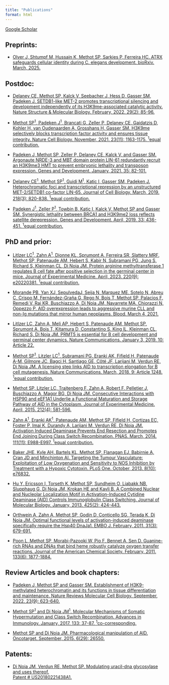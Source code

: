 ```yaml
---
title: "Publications"
format: html
---
```

[Google Scholar](https://scholar.google.com/citations?user=hvNlugEAAAAJ&hl=en)

## Preprints:

-   [Olver J, Shtumpf M, Hussain K, Methot SP, Sarkies P, Ferreira HC. ATRX safeguards cellular identity during C. elegans development. bioRxiv. March, 2025.](https://doi.org/10.1101/2025.03.11.641662)

## Postdoc:

-	[Delaney CE, Methot SP, Kalck V, Seebacher J, Hess D, Gasser SM, Padeken J. SETDB1-like MET-2 promotes transcriptional silencing and development independently of its H3K9me-associated catalytic activity. Nature Structure & Molecular Biology. February, 2022. 29(2): 85-96.](https://doi.org/10.1038/s41594-021-00712-4)

-	[Methot SP^1^, Padeken J^1^, Brancati G, Zeller P, Delaney CE, Gaidatzis D, Kohler H, van Oudenaarden A, Grosshans H, Gasser SM. H3K9me selectively blocks transcription factor activity and ensures tissue integrity. Nature Cell Biology. November, 2021. 23(11): 1163-1175. ^1^equal contribution.](https://doi.org/10.1038/s41556-021-00776-w)

-	[Padeken J, Methot SP, Zeller P, Delaney CE, Kalck V, and Gasser SM. Argonaute NRDE-3 and MBT domain protein LIN-61 redundantly recruit an H3K9me3 HMT to prevent embryonic lethality and transposon expression. Genes and Development. January, 2021. 35: 82-101.](https://doi.org/10.1101/gad.344234.120)

-	[Delaney CE^1^, Methot SP^1^, Guidi M^1^, Katic I, Gasser SM, Padeken J. Heterochromatic foci and transcriptional repression by an unstructured MET-2/SETDB1 co-factor LIN-65. Journal of Cell Biology. March, 2019. 218(3): 820-838. ^1^equal contribution.](https://doi.org/10.1083/jcb.201811038)

-	[Padeken J^1^, Zeller P^1^, Towbin B, Katic I, Kalck V, Methot SP and Gasser SM. Synergistic lethality between BRCA1 and H3K9me2 loss reflects satellite derepression. Genes and Development. April, 2019. 33: 436-451. ^1^equal contribution.](https://doi.org/10.1101/gad.322495.118) 

## PhD and prior:

-	[Litlzer LC^1^, Zahn A^1^, Dionne KL, Sprumont A, Ferreira SR, Slattery MRF, Methot SP, Patenaude AM, Hebert S, Kabir N, Subramani PG, Jung S, Richard S, Kleinman CL, Di Noia JM. Protein arginine methyltransferase 1 regulates B cell fate after positive selection in the germinal center in mice. Journal of Experimental Medicine. April, 2023. 220(9): e20220381. ^1^equal contribution.](https://doi.org/10.1084/jem.20220381)

-	[Morande PB, Yan XJ, SepulvedaJ, Seija N, Marquez ME, Sotelo N, Abreu C, Crispo M, Fernández-Graña G, Rego N, Bois T, Methot SP, Palacios F, Remedi V, Rai KR, Buschiazzo A, Di Noia JM, Navarrete MA, Chiorazzi N, Oppezzo P. AID overexpression leads to aggressive murine CLL and non-Ig mutations that mirror human neoplasms. Blood. March 4, 2021.](https://doi.org/10.1182/blood.2020008654)

- [Litlzer LC, Zahn A, Meli AP, Hebert S, Patenaude AM, Methot SP, Sprumont A, Bois T, Kitamura D, Constantino S, King IL, Kleinman CL, Richard S, Di Noia JM. PRMT5 is essential for B cell development and germinal center dynamics. Nature Communications. January 3, 2019. 10: Article 22.](https://doi.org/10.1038/s41467-018-07884-6)

-	[Methot SP^1^, Litzler LC^1^, Subramani PG, Eranki AK, Fifield H, Patenaude A-M, Gilmore JC, Bagci H, Santiago GE, Côté JF, Larijani M, Verdun RE, Di Noia JM. A licensing step links AID to transcription elongation for B cell mutagenesis. Nature Communications. March, 2018. 9: Article 1248. ^1^equal contribution.](https://doi.org/10.1038/s41467-018-03387-6)

-	[Methot SP, Litzler LC, Trajtenberg F, Zahn A, Robert F, Pelletier J, Buschiazzo A, Magor BG, Di Noia JM. Consecutive Interactions with HSP90 and eEF1A1 Underlie a Functional Maturation and Storage Pathway of AID in the Cytoplasm. Journal of Experimental Medicine. April, 2015. 212(4): 581-596.](https://doi.org/10.1084/jem.20141157)

-	[Zahn A^1^, Eranki AK^1^, Patenaude AM, Methot SP, Fifield H, Cortizas EC, Foster P, Imai K, Durandy A, Larijani M, Verdun RE, Di Noia JM. Activation Induced Deaminase Prevents End Resection and Promotes End Joining During Class Switch Recombination. PNAS. March, 2014. 111(11): E988-E997. ^1^equal contribution.](https://doi.org/10.1073/pnas.1320486111)

-	[Baker JHE, Kyle AH, Bartels KL, Methot SP, Flanagan EJ, Babirnie A, Cran JD and Minchinton AI. Targeting the Tumour Vasculature: Exploitation of Low Oxygenation and Sensitivity to NOS Inhibition by Treatment with a Hypoxic Cytotoxin. PLoS One. October, 2013. 8(10): e76832.](https://doi.org/10.1371/journal.pone.0076832)

-	[Hu Y, Ericsson I, Torseth K, Methot SP, Sundheim O, Liabakk NB, Slupphaug G, Di Noia JM, Krokan HE and Kavli B. A Combined Nuclear and Nucleolar Localization Motif in Activation-Induced Cytidine Deaminase (AID) Controls Immunoglobulin Class Switching. Journal of Molecular Biology. January, 2013. 425(2): 424-443.](https://doi.org/10.1016/j.jmb.2012.11.026)

-	[Orthwein A, Zahn A, Methot SP, Godin D, Conticello SG, Terada K, Di Noia JM. Optimal functional levels of activation-induced deaminase specifically require the Hsp40 DnaJa1. EMBO J. February, 2011. 31(3): 679-691.](https://doi.org/10.1038/emboj.2011.417)

-	[Poon L, Methot SP, Morabi-Pazooki W, Pio F, Bennet A, Sen D. Guanine-rich RNAs and DNAs that bind heme robustly catalyze oxygen transfer reactions. Journal of the American Chemical Society. February, 2011. 133(6): 1877-1884.](https://doi.org/10.1021/ja108571a)

## Review Articles and book chapters:

-	[Padeken J, Methot SP and Gasser SM. Establishment of H3K9-methylated heterochromatin and its functions in tissue differentiation and maintenance. Nature Reviews Molecular Cell Biology. September, 2022. 23(9): 623-640.](https://doi.org/10.1038/s41580-022-00483-w)

-	[Methot SP^1^ and Di Noia JM^1^. Molecular Mechanisms of Somatic Hypermutation and Class Switch Recombination. Advances in Immunology. January, 2017. 133: 37-87. ^1^co-corresponding.](https://doi.org/10.1016/bs.ai.2016.11.002)

-	[Methot SP and Di Noia JM. Pharmacological manipulation of AID. Oncotarget. September, 2015. 6(29): 26550.](https://doi.org/10.18632/oncotarget.5269)

## Patents:

-	[Di Noia JM, Verdun RE, Methot SP. Modulating uracil-dna glycosylase and uses thereof.<br> Patent # US20180221438A1.](https://patents.google.com/patent/US20180221438A1/en)

